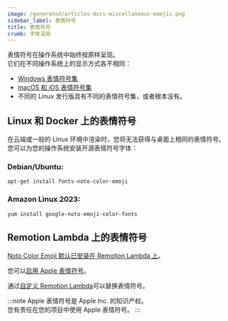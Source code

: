 ```yaml
---
image: /generated/articles-docs-miscellaneous-emojis.png
sidebar_label: 表情符号
title: 表情符号
crumb: 字体渲染
---
```


表情符号在操作系统中始终按原样呈现。  
它们在不同操作系统上的显示方式各不相同：

- [Windows 表情符号集](https://emojipedia.org/microsoft)
- [macOS 和 iOS 表情符号集](https://emojipedia.org/apple)
- 不同的 Linux 发行版具有不同的表情符号集，或者根本没有。

## Linux 和 Docker 上的表情符号

在云端或一般的 Linux 环境中渲染时，您将无法获得与桌面上相同的表情符号。  
您可以为您的操作系统安装开源表情符号字体：

### Debian/Ubuntu:

```docker
apt-get install fonts-noto-color-emoji
```

### Amazon Linux 2023:

```docker
yum install google-noto-emoji-color-fonts
```

## Remotion Lambda 上的表情符号

[Noto Color Emoji 默认已安装在 Remotion Lambda 上](/docs/lambda/runtime#fonts)。  

您可以[启用 Apple 表情符号](/docs/lambda/deployfunction#runtimepreference)。

通过[自定义 Remotion Lambda](/docs/lambda/custom-layers)可以替换表情符号。

:::note
Apple 表情符号是 Apple Inc. 的知识产权。  
您有责任在您的项目中使用 Apple 表情符号。
:::
